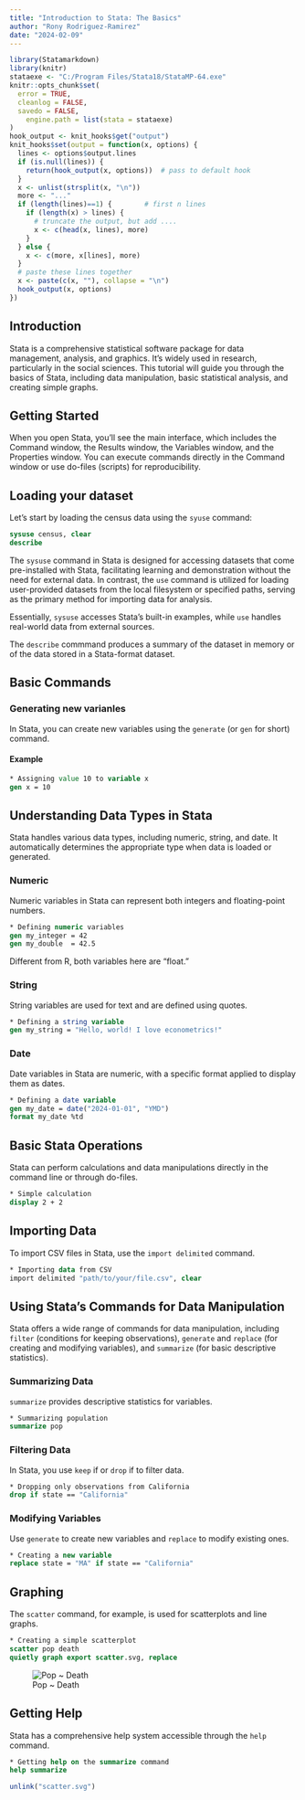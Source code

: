 ```yaml
---
title: "Introduction to Stata: The Basics"
author: "Rony Rodriguez-Ramirez"
date: "2024-02-09"
---
```


```r
library(Statamarkdown)
library(knitr)
stataexe <- "C:/Program Files/Stata18/StataMP-64.exe"
knitr::opts_chunk$set(
  error = TRUE,
  cleanlog = FALSE,
  savedo = FALSE,
    engine.path = list(stata = stataexe)
)
hook_output <- knit_hooks$get("output")
knit_hooks$set(output = function(x, options) {
  lines <- options$output.lines
  if (is.null(lines)) {
    return(hook_output(x, options))  # pass to default hook
  }
  x <- unlist(strsplit(x, "\n"))
  more <- "..."
  if (length(lines)==1) {        # first n lines
    if (length(x) > lines) {
      # truncate the output, but add ....
      x <- c(head(x, lines), more)
    }
  } else {
    x <- c(more, x[lines], more)
  }
  # paste these lines together
  x <- paste(c(x, ""), collapse = "\n")
  hook_output(x, options)
})
```

## Introduction

Stata is a comprehensive statistical software package for data management, analysis, and graphics. It's widely used in research, particularly in the social sciences. This tutorial will guide you through the basics of Stata, including data manipulation, basic statistical analysis, and creating simple graphs.

## Getting Started

When you open Stata, you'll see the main interface, which includes the Command window, the Results window, the Variables window, and the Properties window. You can execute commands directly in the Command window or use do-files (scripts) for reproducibility.

## Loading your dataset

Let's start by loading the census data using the `syuse` command:

```stata
sysuse census, clear
describe
```

::: {.callout-tip}
The `sysuse` command in Stata is designed for accessing datasets that come pre-installed with Stata, facilitating learning and demonstration without the need for external data. In contrast, the `use` command is utilized for loading user-provided datasets from the local filesystem or specified paths, serving as the primary method for importing data for analysis. 

Essentially, `sysuse` accesses Stata's built-in examples, while `use` handles real-world data from external sources.
:::

The `describe` commmand produces a summary of the dataset in memory or of the data stored in a Stata-format dataset.

## Basic Commands

### Generating new varianles

In Stata, you can create new variables using the `generate` (or `gen` for short) command.

#### Example

```stata
* Assigning value 10 to variable x
gen x = 10
```


## Understanding Data Types in Stata

Stata handles various data types, including numeric, string, and date. It automatically determines the appropriate type when data is loaded or generated.

### Numeric

Numeric variables in Stata can represent both integers and floating-point numbers.

```stata
* Defining numeric variables
gen my_integer = 42
gen my_double  = 42.5
```

Different from R, both variables here are "float."

### String

String variables are used for text and are defined using quotes.

```stata
* Defining a string variable
gen my_string = "Hello, world! I love econometrics!"
```

### Date

Date variables in Stata are numeric, with a specific format applied to display them as dates.

```stata
* Defining a date variable
gen my_date = date("2024-01-01", "YMD")
format my_date %td
```


## Basic Stata Operations

Stata can perform calculations and data manipulations directly in the command line or through do-files.

```stata
* Simple calculation
display 2 + 2
```

## Importing Data

To import CSV files in Stata, use the `import delimited` command.

```stata
* Importing data from CSV
import delimited "path/to/your/file.csv", clear
```

## Using Stata's Commands for Data Manipulation

Stata offers a wide range of commands for data manipulation, including `filter` (conditions for keeping observations), `generate` and `replace` (for creating and modifying variables), and `summarize` (for basic descriptive statistics).

### Summarizing Data

`summarize` provides descriptive statistics for variables.

```stata
* Summarizing population
summarize pop
```


### Filtering Data

In Stata, you use `keep` if or `drop` if to filter data.

```stata
* Dropping only observations from California
drop if state == "California"
```

### Modifying Variables

Use `generate` to create new variables and `replace` to modify existing ones.

```stata
* Creating a new variable
replace state = "MA" if state == "California"
```

## Graphing

The `scatter` command, for example, is used for scatterplots and line graphs.


```stata
* Creating a simple scatterplot
scatter pop death
quietly graph export scatter.svg, replace
```

![Pop ~ Death](scatter.svg)

## Getting Help

Stata has a comprehensive help system accessible through the `help` command.

```stata
* Getting help on the summarize command
help summarize
```


```r
unlink("scatter.svg")
```

